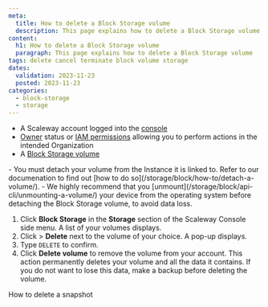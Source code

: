 ```yaml
---
meta:
  title: How to delete a Block Storage volume
  description: This page explains how to delete a Block Storage volume
content:
  h1: How to delete a Block Storage volume
  paragraph: This page explains how to delete a Block Storage volume
tags: delete cancel terminate block volume storage
dates:
  validation: 2023-11-23
  posted: 2023-11-23
categories:
  - block-storage
  - storage
---
```


<Macro id="requirements" />

- A Scaleway account logged into the [console](https://console.scaleway.com)
- [Owner](/identity-and-access-management/iam/concepts/#owner) status or [IAM permissions](/identity-and-access-management/iam/concepts/#permission) allowing you to perform actions in the intended Organization
- A [Block Storage volume](/storage/block/how-to/create-a-volume/)

<Message type="important">
  - You must detach your volume from the Instance it is linked to. Refer to our documenation to find out [how to do so](/storage/block/how-to/detach-a-volume/).
  - We highly recommend that you [unmount](/storage/block/api-cli/unmounting-a-volume/) your device from the operating system before detaching the Block Storage volume, to avoid data loss.
</Message>

1. Click **Block Storage** in the **Storage** section of the Scaleway Console side menu. A list of your volumes displays.
2. Click <Icon name="more" /> > **Delete** next to the volume of your choice. A pop-up displays.
3. Type `DELETE` to confirm.
4. Click **Delete volume** to remove the volume from your account.
    <Message type="important">
      This action permanently deletes your volume and all the data it contains. If you do not want to lose this data, make a backup before deleting the volume.
    </Message>


<Navigation title="See also">
  <PreviousButton to="/storage/block/how-to/delete-a-snapshot/">How to delete a snapshot</PreviousButton>
</Navigation>